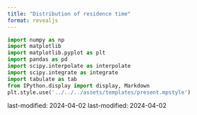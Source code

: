 ```yaml
---
title: "Distribution of residence time"
format: revealjs
---
```


```python
import numpy as np
import matplotlib
import matplotlib.pyplot as plt
import pandas as pd
import scipy.interpolate as interpolate
import scipy.integrate as integrate
import tabulate as tab
from IPython.display import display, Markdown
plt.style.use('../../../assets/templates/present.mpstyle')
```

last-modified: 2024-04-02
last-modified: 2024-04-02
